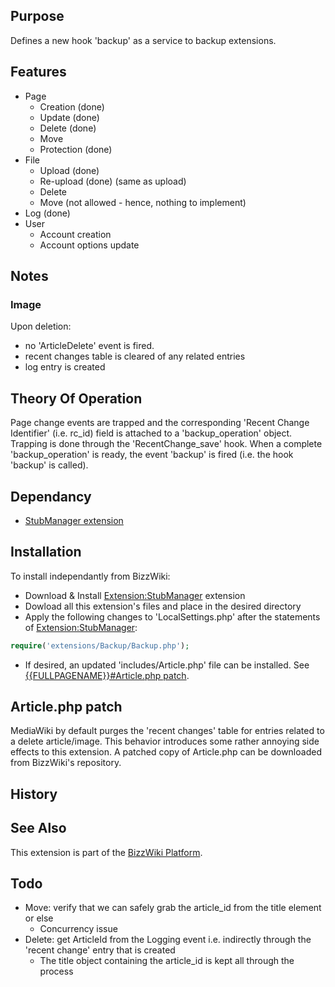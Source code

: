 {{Extension
|name        = Backup
|status      = beta
|type        = other
|author      = [[user:jldupont|Jean-Lou Dupont]]
|image       =
|version     = See SVN ($Id$)
|update      =
|mediawiki   = tested on 1.10 but probably works with a earlier versions
|download    = [http://bizzwiki.googlecode.com/svn/trunk/BizzWiki/extensions/Backup/ SVN]
|readme      =
|changelog   =
|description = 
|parameters  =
|rights      =
|example     =
}}
<!--@@
{{#autoredirect: Extension|{{#noext:{{SUBPAGENAME}} }} }}
== File Status ==
This section is only valid when viewing the page in a BizzWiki environment.
<code>(($#extractmtime|@@mtime@@$))  (($#extractfile|@@file@@$))</code>

Status: (($#comparemtime|<b>File system copy is newer - [{{fullurl:{{NAMESPACE}}:{{PAGENAME}}|action=reload}} Reload] </b>|Up to date$))
@@-->
== Purpose==
Defines a new hook 'backup' as a service to backup extensions.

== Features ==
* Page
** Creation   (done)
** Update     (done)
** Delete     (done)
** Move       
** Protection (done)
* File
** Upload     (done)
** Re-upload  (done) (same as upload)
** Delete
** Move       (not allowed - hence, nothing to implement)
* Log         (done)
* User
** Account creation
** Account options update

== Notes ==
=== Image ===
Upon deletion:
* no 'ArticleDelete' event is fired.
* recent changes table is cleared of any related entries
* log entry is created

== Theory Of Operation ==
Page change events are trapped and the corresponding 'Recent Change Identifier' (i.e. rc_id) field is attached
to a 'backup_operation' object. Trapping is done through the 'RecentChange_save' hook.
When a complete 'backup_operation' is ready, the event 'backup' is fired (i.e. the hook 'backup' is called).

== Dependancy ==
* [[Extension:StubManager|StubManager extension]]

== Installation ==
To install independantly from BizzWiki:
* Download & Install [[Extension:StubManager]] extension
* Dowload all this extension's files and place in the desired directory
* Apply the following changes to 'LocalSettings.php' after the statements of [[Extension:StubManager]]:
<source lang=php>
require('extensions/Backup/Backup.php');
</source>
* If desired, an updated 'includes/Article.php' file can be installed. See [[{{FULLPAGENAME}}#Article.php patch]].

== Article.php patch ==
MediaWiki by default purges the 'recent changes' table for entries related to a delete article/image.
This behavior introduces some rather annoying side effects to this extension. A patched copy of Article.php
can be downloaded from BizzWiki's repository.

== History ==

== See Also ==
This extension is part of the [[Extension:BizzWiki|BizzWiki Platform]].

== Todo ==
* Move: verify that we can safely grab the article_id from the title element or else
** Concurrency issue
* Delete: get ArticleId from the Logging event i.e. indirectly through the 'recent change' entry that is created
** The title object containing the article_id is kept all through the process